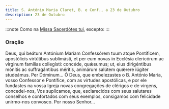 ```yaml
---
title: S. António Maria Claret, B. e Conf., a 23 de Outubro
description: 23 de Outubro
---
```


:::note
Como na [Missa Sacerdótes tui](/missal/comum/12confessorespontifices2), excepto:
:::

### Oração

<div class="side-by-side not-content">
  <span>
    Deus, qui beátum Antónium Maríam Confessórem tuum atque Pontíficem, apostólicis virtútibus
    sublimásti, et per eum novas in Ecclésia clericórum ac vírginum famílias collegísti: concéde,
    quǽsumus; ut, eius dirigéntibus mónitis ac suffragántibus méritis, animárum salútem quǽrere
    iúgiter studeámus. Per Dóminum...
  </span>
  <span>
    Ó Deus, que embelezastes o B. António Maria, vosso Confessor e Pontífice, com as virtudes
    apostólicas, e por ele fundastes na vossa Igreja novas congregações de clérigos e de virgens,
    concedei-nos, Vos suplicamos, que, esclarecidos com seus salutares conselhos e confortados com
    seus exemplos, consigamos com felicidade unirmo-nos convosco. Por nosso Senhor...
  </span>
</div>
